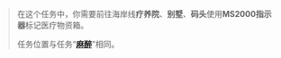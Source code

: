> 在这个任务中，你需要前往海岸线**疗养院**、**别墅**、**码头**使用**MS2000指示器**标记医疗物资箱。
>
> 任务位置与任务“<u>**[麻醉](/tasks/anesthesia)**</u>”相同。
